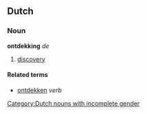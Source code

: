 ==Dutch==
===Noun===
'''ontdekking''' ''de'' [[Category:Dutch nouns with incomplete gender]]

# [[discovery]]

====Related terms====
*[[ontdekken]] ''verb''